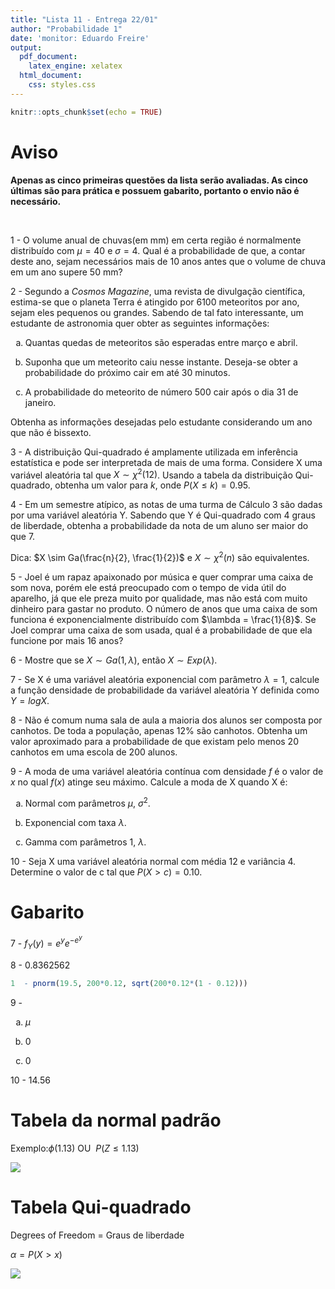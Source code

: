 ```yaml
---
title: "Lista 11 - Entrega 22/01"
author: "Probabilidade 1"
date: 'monitor: Eduardo Freire'
output:
  pdf_document:
    latex_engine: xelatex
  html_document:
    css: styles.css
---
```


```r
knitr::opts_chunk$set(echo = TRUE)
```

# Aviso

**Apenas as cinco primeiras questões da lista serão avaliadas. As cinco últimas são para prática e possuem gabarito, portanto o envio não é necessário.**


<br>

1 - O volume anual de chuvas(em mm) em certa região é normalmente distribuído com $\mu = 40$ e $\sigma = 4$. Qual é a probabilidade de que, a contar deste ano, sejam necessários mais de 10 anos antes que o volume de chuva em um ano supere 50 mm?

2 - Segundo a _Cosmos Magazine_, uma revista de divulgação científica, estima-se que o planeta Terra é atingido por 6100 meteoritos por ano, sejam eles pequenos ou grandes. Sabendo de tal fato interessante, um estudante de astronomia quer obter as seguintes informações:

(a) Quantas quedas de meteoritos são esperadas entre março e abril.

(b) Suponha que um meteorito caiu nesse instante. Deseja-se obter a probabilidade do próximo cair em até 30 minutos.

(c) A probabilidade do meteorito de número 500 cair após o dia 31 de janeiro.

Obtenha as informações desejadas pelo estudante considerando um ano que não é bissexto.


3 - A distribuição Qui-quadrado é amplamente utilizada em inferência estatística e pode ser interpretada de mais de uma forma. Considere X uma variável aleatória tal que $X \sim \chi^2(12)$. Usando a tabela da distribuição Qui-quadrado, obtenha um valor para $k$, onde $P(X \leq k) = 0.95$.

4 - Em um semestre atípico, as notas de uma turma de Cálculo 3 são dadas por uma variável aleatória Y. Sabendo que Y é Qui-quadrado com $4$ graus de liberdade, obtenha a probabilidade da nota de um aluno ser maior do que 7.

Dica: $X \sim Ga(\frac{n}{2}, \frac{1}{2})$ e $X \sim \chi^2(n)$ são equivalentes.


5 - Joel é um rapaz apaixonado por música e quer comprar uma caixa de som nova, porém ele está preocupado com o tempo de vida útil do aparelho, já que ele preza muito por qualidade, mas não está com muito dinheiro para gastar no produto. O número de anos que uma caixa de som funciona é exponencialmente distribuído com $\lambda = \frac{1}{8}$. Se Joel comprar uma caixa de som usada, qual é a probabilidade de que ela funcione por mais 16 anos?

6 - Mostre que se $X \sim Ga(1, \lambda)$, então $X \sim Exp(\lambda)$.

7 - Se X é uma variável aleatória exponencial com parâmetro $\lambda = 1$, calcule a função densidade de probabilidade da variável aleatória Y definida como $Y = log X$.

8 - Não é comum numa sala de aula a maioria dos alunos ser composta por canhotos. De toda a população, apenas 12% são canhotos. Obtenha um valor aproximado para a probabilidade de que existam pelo menos 20 canhotos em uma escola de 200 alunos.


9 - A moda de uma variável aleatória contínua com densidade $f$ é o valor de $x$ no qual $f(x)$ atinge seu máximo. Calcule a moda de X quando X é:

(a) Normal com parâmetros $\mu$, $\sigma^2$.

(b) Exponencial com  taxa $\lambda$.

(c) Gamma com parâmetros $1$, $\lambda$.


10 - Seja X uma variável aleatória normal com média 12 e variância 4. Determine o valor de c tal que $P(X > c) = 0.10$.


# Gabarito


7 - $f_Y(y) = e^y e^{-e^{y}}$

8 - 0.8362562

```r
1  - pnorm(19.5, 200*0.12, sqrt(200*0.12*(1 - 0.12)))
```


9 -

(a) $\mu$

(b) 0

(c) 0

10 - 14.56


\newpage 

# Tabela da normal padrão


Exemplo:$\phi(1.13)$ OU \ $P(Z \leq 1.13)$


![](tabelanormal.png)

\newpage

# Tabela Qui-quadrado

Degrees of Freedom = Graus de liberdade

$\alpha =  P (X > x)$

![](chi_sqr.png)

